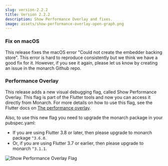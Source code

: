 ```yaml
---
slug: version-2.2.2
title: Version 2.2.2
description: Show Performance Overlay and fixes.
image: assets/show-performance-overlay-open-graph.png
---
```



### Fix on macOS
This release fixes the macOS error "Could not create the embedder backing 
store". This error is hard to reproduce consistently but we think we have a 
good fix for it. However, if you see it again, please let us know by 
creating an issue in the monarch Github repo.


### Performance Overlay
This release adds a new visual debugging flag, called Show Performance Overlay.
This flag is part of the Flutter tools and now you can access it directly from 
Monarch. For more details on how to use this flag, see the Flutter docs on 
[The performance overlay](https://docs.flutter.dev/perf/ui-performance#the-performance-overlay).

Also, to use this new flag you need to upgrade the monarch package in your 
pubspec.yaml: 
- If you are using Flutter 3.8 or later, then please upgrade to monarch package `^3.6.0`. 
- Or, if you are using Flutter 3.7 or earlier, then please upgrade to monarch `^3.1.1`.

<img alt="Show Performance Overlay Flag" src={performance_overlay} />
